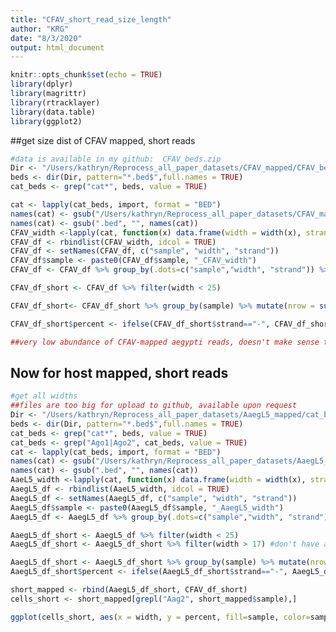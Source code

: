 ```yaml
---
title: "CFAV_short_read_size_length"
author: "KRG"
date: "8/3/2020"
output: html_document
---
```


```r
knitr::opts_chunk$set(echo = TRUE)
library(dplyr)
library(magrittr)
library(rtracklayer)
library(data.table)
library(ggplot2)
```

##get size dist of CFAV mapped, short reads 

```r
#data is available in my github:  CFAV_beds.zip
Dir <- "/Users/kathryn/Reprocess_all_paper_datasets/CFAV_mapped/CFAV_beds"
beds <- dir(Dir, pattern="*.bed$",full.names = TRUE)
cat_beds <- grep("cat*", beds, value = TRUE)

cat <- lapply(cat_beds, import, format = "BED")
names(cat) <- gsub("/Users/kathryn/Reprocess_all_paper_datasets/CFAV_mapped/CFAV_beds/", "", cat_beds)
names(cat) <- gsub(".bed", "", names(cat))
CFAV_width <-lapply(cat, function(x) data.frame(width = width(x), strand = x@strand))
CFAV_df <- rbindlist(CFAV_width, idcol = TRUE)
CFAV_df <- setNames(CFAV_df, c("sample", "width", "strand"))
CFAV_df$sample <- paste0(CFAV_df$sample, "_CFAV_width")
CFAV_df <- CFAV_df %>% group_by(.dots=c("sample","width", "strand")) %>% mutate(count = n()) %>% summarise_all(first)

CFAV_df_short <- CFAV_df %>% filter(width < 25)

CFAV_df_short<- CFAV_df_short %>% group_by(sample) %>% mutate(nrow = sum(count), percent=count/nrow)

CFAV_df_short$percent <- ifelse(CFAV_df_short$strand=="-", CFAV_df_short$percent* -1, CFAV_df_short$percent*1)

##very low abundance of CFAV-mapped aegypti reads, doesn't make sense to include 

```

## Now for host mapped, short reads 

```r
#get all widths 
##files are too big for upload to github, available upon request
Dir <- "/Users/kathryn/Reprocess_all_paper_datasets/AaegL5_mapped/cat_beds"
beds <- dir(Dir, pattern="*.bed$",full.names = TRUE)
cat_beds <- grep("cat*", beds, value = TRUE)
cat_beds <- grep("Ago1|Ago2", cat_beds, value = TRUE)
cat <- lapply(cat_beds, import, format = "BED")
names(cat) <- gsub("/Users/kathryn/Reprocess_all_paper_datasets/AaegL5_mapped/cat_beds/", "", cat_beds)
names(cat) <- gsub(".bed", "", names(cat))
AaeL5_width <-lapply(cat, function(x) data.frame(width = width(x), strand = x@strand))
AaegL5_df <- rbindlist(AaeL5_width, idcol = TRUE)
AaegL5_df <- setNames(AaegL5_df, c("sample", "width", "strand"))
AaegL5_df$sample <- paste0(AaegL5_df$sample, "_AaegL5_width")
AaegL5_df <- AaegL5_df %>% group_by(.dots=c("sample","width", "strand")) %>% mutate(count = n()) %>% summarise_all(first)

AaegL5_df_short <- AaegL5_df %>% filter(width < 25)
AaegL5_df_short <- AaegL5_df_short %>% filter(width > 17) #don't have any CFAV reads less than 18nt

AaegL5_df_short <- AaegL5_df_short %>% group_by(sample) %>% mutate(nrow = sum(count), percent=count/nrow)
AaegL5_df_short$percent <- ifelse(AaegL5_df_short$strand=="-", AaegL5_df_short$percent* -1, AaegL5_df_short$percent*1)

short_mapped <- rbind(AaegL5_df_short, CFAV_df_short)
cells_short <- short_mapped[grepl("Aag2", short_mapped$sample),]

ggplot(cells_short, aes(x = width, y = percent, fill=sample, color=sample)) + geom_bar(stat = "identity", position=position_dodge()) +  scale_fill_manual(values = c("white", "white", "#1B0B80", "#8A0F09")) + scale_colour_manual(values = c("#1B0B80", "#8A0F09", "black", "black")) + theme_bw()

```

